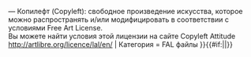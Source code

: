{{Лицензия
| Текст = {{#if:{{{nocat|}}}|Эти файлы|Этот файл}} — Копилефт (Copyleft): свободное произведение искусства, которое можно распространять и/или модифицировать в соответствии с условиями Free Art License. <br />
Вы можете найти условия этой лицензии на сайте Copyleft Attitude http://artlibre.org/licence/lal/en/
| Категория = FAL файлы
}}{{#if:{{{nocat|}}}||<includeonly>[[Категория:FAL файлы|{{PAGENAME}}]]</includeonly>}}<noinclude>{{doc}}</noinclude>